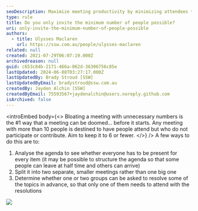 ```yaml
---
seoDescription: Maximize meeting productivity by minimizing attendees to 6 or fewer, ensuring everyone contributes and participates.
type: rule
title: Do you only invite the minimum number of people possible?
uri: only-invite-the-minimum-number-of-people-possible
authors:
  - title: Ulysses Maclaren
    url: https://ssw.com.au/people/ulysses-maclaren
related: null
created: 2021-07-29T06:07:19.000Z
archivedreason: null
guid: c653c84b-2171-466a-862d-36306756c85e
lastUpdated: 2024-06-08T03:27:17.000Z
lastUpdatedBy: Brady Stroud [SSW]
lastUpdatedByEmail: bradystroud@ssw.com.au
createdBy: Jayden Alchin [SSW]
createdByEmail: 75593567+jaydenalchin@users.noreply.github.com
isArchived: false
---
```


<introEmbed
  body={<>
Bloating a meeting with unnecessary numbers is the #1 way that a meeting can be doomed... before it starts. Any meeting with more than 10 people is destined to have people attend but who do not participate or contribute. Aim to keep it to 6 or fewer.
  </>}
/>
A few ways to do this are to:

1. Analyse the agenda to see whether everyone has to be present for every item (it may be possible to structure the agenda so that some people can leave at half time and others can arrive)
2. Split it into two separate, smaller meetings rather than one big one
3. Determine whether one or two groups can be asked to resolve some of the topics in advance, so that only one of them needs to attend with the resolutions

![](/uploads/rules/only-invite-the-minimum-number-of-people-possible/lots-of-people-meeting.jpg)
